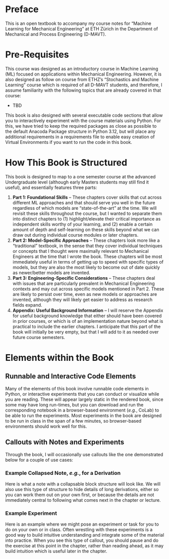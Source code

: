 # Preface {.unnumbered}

This is an open textbook to accompany my course notes for "Machine Learning for Mechanical Engineering" at ETH Zürich in the Department of Mechanical and Process Engineering (D-MAVT). 

# Pre-Requisites
This course was designed as an introductory course in Machine Learning (ML) focused on applications within Mechanical Engineering. However, it is also designed as follow on course from ETHZ's "Stochastics and Machine Learning" course which is required of all D-MAVT students, and therefore, I assume familiarity with the following topics that are already covered in that course:

- TBD

This book is also designed with several executable code sections that allow you to interactively experiment with the course materials using Python. For this, we have tried to keep the required packages as close as possible to the default Anacoda Package structure in Python 3.12, but will place any additional requirements in a requirements file to enable easy creation of Virtual Environments if you want to run the code in this book.

# How This Book is Structured

This book is designed to map to a one semester course at the advanced Undergraduate level (although early Masters students may still find it useful), and essentially features three parts:

1. **Part 1: Foundational Skills** -- These chapters cover skills that cut across different ML approaches and that should serve you well in the future regardless of which models are "state-of-the-art" at the time. We will revisit these skills throughout the course, but I wanted to separate them into distinct chapters to (1) highlight/elevate their critical importance as independent skills worthy of your learning, and (2) enable a certain amount of depth and self-learning on these skills beyond what we can draw out during individual course modules or later chapters.
2. **Part 2: Model-Specific Approaches** -- These chapters look more like a "traditional" textbook, in the sense that they cover individual techniques or concepts that I thought were maximally relevant to Mechanical Engineers at the time that I wrote the book. These chapters will be most immediately useful in terms of getting up to speed with specific types of models, but they are also the most likely to become out of date quickly as newer/better models are invented.
3. **Part 3: Engineering-Specific Considerations** -- These chapters deal with issues that are particularly prevalent in Mechanical Engineering contexts and may cut across specific models mentioned in Part 2. These are likely to persist over time, even as new models or approaches are invented, although they will likely get easier to address as research fields expand.
4. **Appendix: Useful Background Information** -- I will reserve the Appendix for useful background knowledge that either should have been covered in prior courses, or which is of an implementation nature beyond what is practical to include the earlier chapters. I anticipate that this part of the book will initially be very empty, but that I will add to it as needed over future course semesters.

# Elements within the Book

## Runnable and Interactive Code Elements

Many of the elements of this book involve runnable code elements in Python, or interactive experiments that you can conduct or visualize while you are reading. These will appear largely static in the rendered book, since some may have long run-times, but you can download and run the corresponding notebook in a browser-based environment (*e.g.*, CoLab) to be able to run the experiments. Most experiments in the book are designed to be run in class in the span of a few minutes, so browser-based environments should work well for this.

## Callouts with Notes and Experiments

Through the book, I will occasionally use callouts like the one demonstrated below for a couple of use cases:

::: {.callout-note collapse="true"}
### Example Collapsed Note, *e.g.*, for a Derivation
Here is what a note with a collapsable block structure will look like. We will also use this type of structure to hide details of long derivations, either so you can work them out on your own first, or because the details are not immediately central to following what comes next in the chapter or lecture.
:::


::: {.callout-tip appearance="default"}
### Example Experiment
Here is an example where we might pose an experiment or task for you to do on your own or in class. Often wrestling with these experiments is a good way to build intuitive understanding and integrate some of the material into practice. When you see this type of callout, you should pause and do the exercise at this point in the chapter, rather than reading ahead, as it may build intuition which is useful later in the chapter.
:::